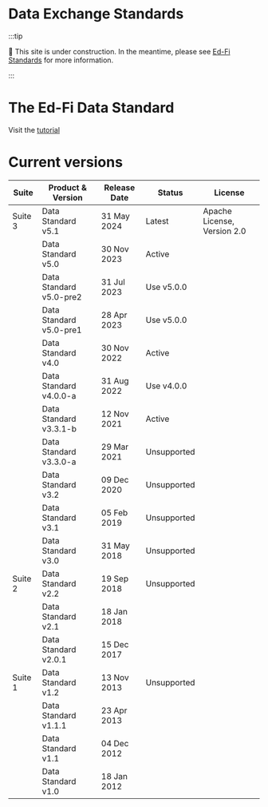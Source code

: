 # Data Exchange Standards

:::tip

🚧 This site is under construction. In the meantime, please see
[Ed-Fi Standards](https://edfi.atlassian.net/wiki/spaces/ETKB/pages/20875600/Ed-Fi+Standards)
for more information.

:::


# The Ed-Fi Data Standard

Visit the [tutorial](./data-exchange/tutorial)

# Current versions

| Suite  | Product & Version   | Release Date   | Status       | License                    |
|--------|---------------------|----------------|--------------|----------------------------|
| Suite 3| Data Standard v5.1  | 31 May 2024    | Latest       | Apache License, Version 2.0|
|        | Data Standard v5.0  | 30 Nov 2023    | Active       |                            |
|        | Data Standard v5.0-pre2 | 31 Jul 2023 | Use v5.0.0   |                            |
|        | Data Standard v5.0-pre1 | 28 Apr 2023 | Use v5.0.0   |                            |
|        | Data Standard v4.0  | 30 Nov 2022    | Active       |                            |
|        | Data Standard v4.0.0-a | 31 Aug 2022  | Use v4.0.0   |                            |
|        | Data Standard v3.3.1-b | 12 Nov 2021  | Active       |                            |
|        | Data Standard v3.3.0-a | 29 Mar 2021  | Unsupported  |                            |
|        | Data Standard v3.2  | 09 Dec 2020    | Unsupported  |                            |
|        | Data Standard v3.1  | 05 Feb 2019    | Unsupported  |                            |
|        | Data Standard v3.0  | 31 May 2018    | Unsupported  |                            |
| Suite 2| Data Standard v2.2  | 19 Sep 2018    | Unsupported  |                            |
|        | Data Standard v2.1  | 18 Jan 2018    |              |                            |
|        | Data Standard v2.0.1 | 15 Dec 2017   |              |                            |
| Suite 1| Data Standard v1.2  | 13 Nov 2013    | Unsupported  |                            |
|        | Data Standard v1.1.1 | 23 Apr 2013   |              |                            |
|        | Data Standard v1.1  | 04 Dec 2012    |              |                            |
|        | Data Standard v1.0  | 18 Jan 2012    |              |                            |

